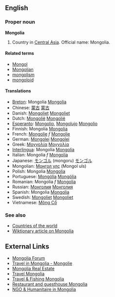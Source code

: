 ==English==

===Proper noun===
'''Mongolia'''

#Country in [[Central Asia]]. Official name: Mongolia.

====Related terms====
*[[Mongol]]
*[[Mongolian]]
*[[mongolism]]
*[[mongoloid]]

====Translations====
*[[Breton]]: Mongolia [http://www.mongolie.mn Mongolia]
*Chinese: [[蒙古]] [http://www.mongolie.mn 蒙古]
*Danish: [[Mongoliet]] [http://www.mongolie.mn Mongoliet]
*Dutch: [[Mongolië]] [http://www.mongolie.mn Mongolië]
*[[Esperanto]]: [[Mongolio]], [[Mongolujo]] [http://www.mongolie.mn Mongolio]
*Finnish: Mongolia [http://www.mongolie.mn Mongolia]
*French: [[Mongolie]] ''f'' [http://www.mongolie.mn Mongolie]
*German: [[Mongolei]] [http://www.mongolie.mn Mongolei]
*Greek: [[Μογγολία]] [http://www.mongolie.mn Μογγολία]
*[[Interlingua]]: Mongolia [http://www.mongolie.mn Mongolia]
*Italian: Mongolia ''f'' [http://www.mongolie.mn Mongolia]
*Japanese: [[モンゴル]] (mongoru) [http://www.mongolie.mn モンゴル]
*Mongolian: [[Монгол улс]] (Mongol uls)
*Polish: Mongolia [http://www.mongolie.mn Mongolia]
*Portuguese: [[Mongólia]] [http://www.mongolie.mn Mongólia]
*Romanian: Mongolia ''f'' [http://www.mongolie.mn Mongolia]
*Russian: [[Монголия]] [http://www.mongolie.mn Монголия]
*Spanish: Mongolia [http://www.mongolie.mn Mongolia]
*Swedish: [[Mongoliet]] [http://www.mongolie.mn Mongoliet]
*Vietnamese: [[Mông Cổ]]

===See also===
*[[Countries of the world]]
*[[w:Mongolia|Wiktionary article on Mongolia]]

== External Links ==
*[http://www.ub-mongolia.mn Mongolia Forum]
*[http://www.mongolie.mn Travel in Mongolia - Mongolie]
*[http://www.mongolianproperties.com/ Mongolia Real Estate]
*[http://www.mongolianresorts.com/ Travel Mongolia]
*[http://www.fishmongolia.co.uk/ Travel & Fishing Mongolia]
*[http://www.ubdeli-mongolia.com/ Restaurant and guesthouse Mongolia]
*[http://www.mongolie.mn/bcentre/humanitaire/humanitaire.html NGO & Humanitaire in Mongolia]